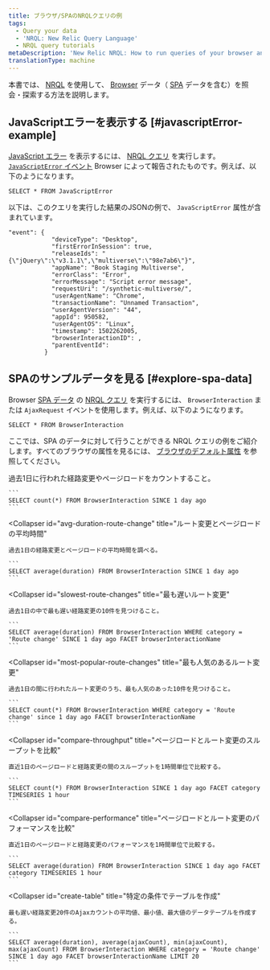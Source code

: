```yaml
---
title: ブラウザ/SPAのNRQLクエリの例
tags:
  - Query your data
  - 'NRQL: New Relic Query Language'
  - NRQL query tutorials
metaDescription: 'New Relic NRQL: How to run queries of your browser and single-page application (SPA) data reported by Browser.'
translationType: machine
---
```


本書では、 [NRQL](/docs/query-data/nrql-new-relic-query-language/getting-started/introduction-nrql) を使用して、 [Browser](/docs/browser/new-relic-browser/getting-started/introduction-new-relic-browser) データ（ [SPA](/docs/browser/single-page-app-monitoring/get-started/welcome-single-page-app-monitoring) データを含む）を照会・探索する方法を説明します。

## JavaScriptエラーを表示する [#javascriptError-example]

[JavaScript エラー](/docs/browser/new-relic-browser/browser-pro-features/javascript-errors-page-examine-errors-over-time) を表示するには、 [NRQL クエリ](/docs/query-data/nrql-new-relic-query-language/getting-started/introduction-nrql) を実行します。 [`JavaScriptError` イベント](/docs/insights/insights-data-sources/default-data/browser-default-events-attributes-insights#javascriptError-attributes) Browser によって報告されたものです。例えば、以下のようになります。

```
SELECT * FROM JavaScriptError
```

以下は、このクエリを実行した結果のJSONの例で、 `JavaScriptError` 属性が含まれています。

```
"event": {
            "deviceType": "Desktop",
            "firstErrorInSession": true,
            "releaseIds": "{\"jQuery\":\"v3.1.1\",\"multiverse\":\"98e7ab6\"}",
            "appName": "Book Staging Multiverse",
            "errorClass": "Error",
            "errorMessage": "Script error message",
            "requestUri": "/synthetic-multiverse/",
            "userAgentName": "Chrome",
            "transactionName": "Unnamed Transaction",
            "userAgentVersion": "44",
            "appId": 950582,
            "userAgentOS": "Linux",
            "timestamp": 1502262005,
            "browserInteractionID": ,
            "parentEventId": 
          }
```

## SPAのサンプルデータを見る [#explore-spa-data]

Browser [SPA データ](/docs/browser/single-page-app-monitoring/get-started/introduction-single-page-app-monitoring) の [NRQL クエリ](/docs/query-data/nrql-new-relic-query-language/getting-started/introduction-nrql) を実行するには、 `BrowserInteraction` または `AjaxRequest` イベントを使用します。例えば、以下のようになります。

```
SELECT * FROM BrowserInteraction
```

ここでは、SPA のデータに対して行うことができる NRQL クエリの例をご紹介します。すべてのブラウザの属性を見るには、 [ブラウザのデフォルト属性](/docs/insights/insights-data-sources/default-data/browser-default-events-attributes-insights) を参照してください。

<CollapserGroup>
  <Collapser
    id="count-route-changes"
    title="ルート変更やページロードのカウント"
  >
    過去1日に行われた経路変更やページロードをカウントすること。

    ```
    SELECT count(*) FROM BrowserInteraction SINCE 1 day ago
    ```
  </Collapser>

  <Collapser
    id="avg-duration-route-change"
    title="ルート変更とページロードの平均時間"
  >
    過去1日の経路変更とページロードの平均時間を調べる。

    ```
    SELECT average(duration) FROM BrowserInteraction SINCE 1 day ago
    ```
  </Collapser>

  <Collapser
    id="slowest-route-changes"
    title="最も遅いルート変更"
  >
    過去1日の中で最も遅い経路変更の10件を見つけること。

    ```
    SELECT average(duration) FROM BrowserInteraction WHERE category = 'Route change' SINCE 1 day ago FACET browserInteractionName
    ```
  </Collapser>

  <Collapser
    id="most-popular-route-changes"
    title="最も人気のあるルート変更"
  >
    過去1日の間に行われたルート変更のうち、最も人気のあった10件を見つけること。

    ```
    SELECT count(*) FROM BrowserInteraction WHERE category = 'Route change' since 1 day ago FACET browserInteractionName
    ```
  </Collapser>

  <Collapser
    id="compare-throughput"
    title="ページロードとルート変更のスループットを比較"
  >
    直近1日のページロードと経路変更の間のスループットを1時間単位で比較する。

    ```
    SELECT count(*) FROM BrowserInteraction SINCE 1 day ago FACET category TIMESERIES 1 hour
    ```
  </Collapser>

  <Collapser
    id="compare-performance"
    title="ページロードとルート変更のパフォーマンスを比較"
  >
    直近1日のページロードと経路変更のパフォーマンスを1時間単位で比較する。

    ```
    SELECT average(duration) FROM BrowserInteraction SINCE 1 day ago FACET category TIMESERIES 1 hour
    ```
  </Collapser>

  <Collapser
    id="create-table"
    title="特定の条件でテーブルを作成"
  >
    最も遅い経路変更20件のAjaxカウントの平均値、最小値、最大値のデータテーブルを作成する。

    ```
    SELECT average(duration), average(ajaxCount), min(ajaxCount), max(ajaxCount) FROM BrowserInteraction WHERE category = 'Route change' SINCE 1 day ago FACET browserInteractionName LIMIT 20
    ```
  </Collapser>
</CollapserGroup>
